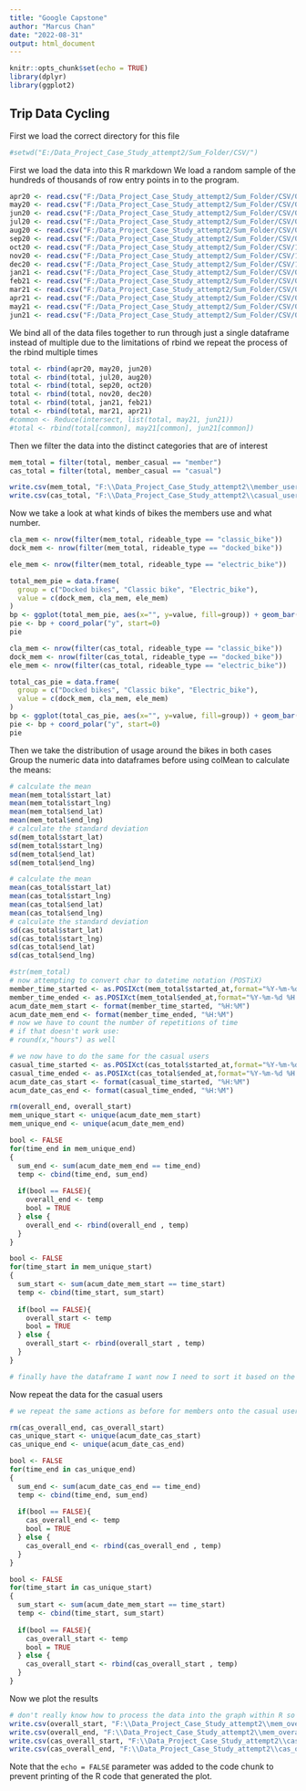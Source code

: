 ---
title: "Google Capstone"
author: "Marcus Chan"
date: "2022-08-31"
output: html_document
---

```{r setup, include=FALSE}
knitr::opts_chunk$set(echo = TRUE)
library(dplyr)
library(ggplot2)
```

## Trip Data Cycling

First we load the correct directory for this file
```{r set_work_dir}
#setwd("E:/Data_Project_Case_Study_attempt2/Sum_Folder/CSV/")
```


First we load the data into this R markdown
We load a random sample of the hundreds of thousands of row entry points in to the program.
```{r load_data}

apr20 <- read.csv("F:/Data_Project_Case_Study_attempt2/Sum_Folder/CSV/04april-2020.csv", header =TRUE, nrows=10000)
may20 <- read.csv("F:/Data_Project_Case_Study_attempt2/Sum_Folder/CSV/05may-2020.csv", header =TRUE, nrows=10000)
jun20 <- read.csv("F:/Data_Project_Case_Study_attempt2/Sum_Folder/CSV/06june-2020.csv", header =TRUE, nrows=10000)
jul20 <- read.csv("F:/Data_Project_Case_Study_attempt2/Sum_Folder/CSV/07july-2020.csv", header =TRUE, nrows=10000)
aug20 <- read.csv("F:/Data_Project_Case_Study_attempt2/Sum_Folder/CSV/08august-2020.csv", header =TRUE, nrows=10000)
sep20 <- read.csv("F:/Data_Project_Case_Study_attempt2/Sum_Folder/CSV/09september-2020.csv", header =TRUE, nrows=10000)
oct20 <- read.csv("F:/Data_Project_Case_Study_attempt2/Sum_Folder/CSV/10october-2020.csv", header =TRUE, nrows=10000)
nov20 <- read.csv("F:/Data_Project_Case_Study_attempt2/Sum_Folder/CSV/11november-2020.csv", header =TRUE, nrows=10000)
dec20 <- read.csv("F:/Data_Project_Case_Study_attempt2/Sum_Folder/CSV/12december-2020.csv", header =TRUE, nrows=10000)
jan21 <- read.csv("F:/Data_Project_Case_Study_attempt2/Sum_Folder/CSV/01january-2021.csv", header =TRUE, nrows=10000)
feb21 <- read.csv("F:/Data_Project_Case_Study_attempt2/Sum_Folder/CSV/02febuary-2021.csv", header =TRUE, nrows=10000)
mar21 <- read.csv("F:/Data_Project_Case_Study_attempt2/Sum_Folder/CSV/03march-2021.csv", header =TRUE, nrows=10000)
apr21 <- read.csv("F:/Data_Project_Case_Study_attempt2/Sum_Folder/CSV/04april-2021.csv", header =TRUE, nrows=10000)
may21 <- read.csv("F:/Data_Project_Case_Study_attempt2/Sum_Folder/CSV/05may-2021.csv", header =TRUE, nrows=10000)
jun21 <- read.csv("F:/Data_Project_Case_Study_attempt2/Sum_Folder/CSV/06june-2021.csv", header =TRUE, nrows=10000)

```

We bind all of the data files together to run through just a single dataframe instead of multiple
due to the limitations of rbind we repeat the process of the rbind multiple times
```{r binding}
total <- rbind(apr20, may20, jun20)
total <- rbind(total, jul20, aug20)
total <- rbind(total, sep20, oct20)
total <- rbind(total, nov20, dec20)
total <- rbind(total, jan21, feb21)
total <- rbind(total, mar21, apr21)
#common <- Reduce(intersect, list(total, may21, jun21))
#total <- rbind(total[common], may21[common], jun21[common])
```



Then we filter the data into the distinct categories that are of interest
```{r filtering into member and casual catagories}
mem_total = filter(total, member_casual == "member")
cas_total = filter(total, member_casual == "casual")

write.csv(mem_total, "F:\\Data_Project_Case_Study_attempt2\\member_users.csv")
write.csv(cas_total, "F:\\Data_Project_Case_Study_attempt2\\casual_users.csv")
```

Now we take a look at what kinds of bikes the members use and what number.
```{r member bike usages}
cla_mem <- nrow(filter(mem_total, rideable_type == "classic_bike"))
dock_mem <- nrow(filter(mem_total, rideable_type == "docked_bike"))

ele_mem <- nrow(filter(mem_total, rideable_type == "electric_bike"))

total_mem_pie = data.frame(
  group = c("Docked bikes", "Classic bike", "Electric_bike"),
  value = c(dock_mem, cla_mem, ele_mem)
)
bp <- ggplot(total_mem_pie, aes(x="", y=value, fill=group)) + geom_bar(width = 1, stat = "identity")
pie <- bp + coord_polar("y", start=0)
pie
```
```{r casual bike usages}
cla_mem <- nrow(filter(cas_total, rideable_type == "classic_bike"))
dock_mem <- nrow(filter(cas_total, rideable_type == "docked_bike"))
ele_mem <- nrow(filter(cas_total, rideable_type == "electric_bike"))

total_cas_pie = data.frame(
  group = c("Docked bikes", "Classic bike", "Electric_bike"),
  value = c(dock_mem, cla_mem, ele_mem)
)
bp <- ggplot(total_cas_pie, aes(x="", y=value, fill=group)) + geom_bar(width = 1, stat = "identity")
pie <- bp + coord_polar("y", start=0)
pie
```
Then we take the distribution of usage around the bikes in both cases
Group the numeric data into dataframes before using colMean to calculate the means:


```{r mean_var members}
# calculate the mean
mean(mem_total$start_lat)
mean(mem_total$start_lng)
mean(mem_total$end_lat)
mean(mem_total$end_lng)
# calculate the standard deviation
sd(mem_total$start_lat)
sd(mem_total$start_lng)
sd(mem_total$end_lat)
sd(mem_total$end_lng)
```
```{r mean_var casual}
# calculate the mean
mean(cas_total$start_lat)
mean(cas_total$start_lng)
mean(cas_total$end_lat)
mean(cas_total$end_lng)
# calculate the standard deviation
sd(cas_total$start_lat)
sd(cas_total$start_lng)
sd(cas_total$end_lat)
sd(cas_total$end_lng)
```
```{r daily usage}
#str(mem_total)
# now attempting to convert char to datetime notation (POSTiX)
member_time_started <- as.POSIXct(mem_total$started_at,format="%Y-%m-%d %H:%M")
member_time_ended <- as.POSIXct(mem_total$ended_at,format="%Y-%m-%d %H:%M")
acum_date_mem_start <- format(member_time_started, "%H:%M") 
acum_date_mem_end <- format(member_time_ended, "%H:%M")
# now we have to count the number of repetitions of time
# if that doesn't work use:
# round(x,"hours") as well

# we now have to do the same for the casual users
casual_time_started <- as.POSIXct(cas_total$started_at,format="%Y-%m-%d %H:%M")
casual_time_ended <- as.POSIXct(cas_total$ended_at,format="%Y-%m-%d %H:%M")
acum_date_cas_start <- format(casual_time_started, "%H:%M") 
acum_date_cas_end <- format(casual_time_ended, "%H:%M")

```


```{r daily_usage members}
rm(overall_end, overall_start)
mem_unique_start <- unique(acum_date_mem_start)
mem_unique_end <- unique(acum_date_mem_end)

bool <- FALSE
for(time_end in mem_unique_end)
{
  sum_end <- sum(acum_date_mem_end == time_end)
  temp <- cbind(time_end, sum_end)
  
  if(bool == FALSE){
    overall_end <- temp
    bool = TRUE
  } else {
    overall_end <- rbind(overall_end , temp)
  }
}

bool <- FALSE
for(time_start in mem_unique_start)
{
  sum_start <- sum(acum_date_mem_start == time_start)
  temp <- cbind(time_start, sum_start)
  
  if(bool == FALSE){
    overall_start <- temp
    bool = TRUE
  } else {
    overall_start <- rbind(overall_start , temp)
  }
}

# finally have the dataframe I want now I need to sort it based on the time

```

Now repeat the data for the casual users

```{r daily_usage casual}
# we repeat the same actions as before for members onto the casual users

rm(cas_overall_end, cas_overall_start)
cas_unique_start <- unique(acum_date_cas_start)
cas_unique_end <- unique(acum_date_cas_end)

bool <- FALSE
for(time_end in cas_unique_end)
{
  sum_end <- sum(acum_date_cas_end == time_end)
  temp <- cbind(time_end, sum_end)
  
  if(bool == FALSE){
    cas_overall_end <- temp
    bool = TRUE
  } else {
    cas_overall_end <- rbind(cas_overall_end , temp)
  }
}

bool <- FALSE
for(time_start in cas_unique_start)
{
  sum_start <- sum(acum_date_mem_start == time_start)
  temp <- cbind(time_start, sum_start)
  
  if(bool == FALSE){
    cas_overall_start <- temp
    bool = TRUE
  } else {
    cas_overall_start <- rbind(cas_overall_start , temp)
  }
}


```
Now we plot the results
```{r export}
# don't really know how to process the data into the graph within R so we transfer it into excel
write.csv(overall_start, "F:\\Data_Project_Case_Study_attempt2\\mem_overall_start.csv")
write.csv(overall_end, "F:\\Data_Project_Case_Study_attempt2\\mem_overall_end.csv")
write.csv(cas_overall_start, "F:\\Data_Project_Case_Study_attempt2\\cas_overall_start.csv")
write.csv(cas_overall_end, "F:\\Data_Project_Case_Study_attempt2\\cas_overall_end.csv")

```


Note that the `echo = FALSE` parameter was added to the code chunk to prevent printing of the R code that generated the plot.
